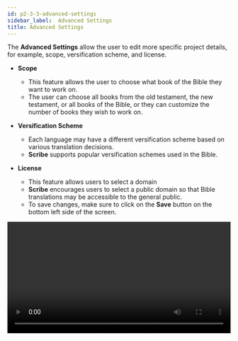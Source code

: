 ```yaml
---
id: p2-3-3-advanced-settings
sidebar_label:  Advanced Settings
title: Advanced Settings
---
```


The **Advanced Settings** allow the user to edit more specific project details, for example, scope, versification scheme, and license.

- **Scope**

  - This feature allows the user to choose what book of the Bible they want to work on. 
  - The user can choose all books from the old testament, the new testament, or all books of the Bible, or they can customize the number of books they wish to work on.

- **Versification Scheme**

  -  Each language may have a different versification scheme based on various translation decisions.
  -  **Scribe** supports popular versification schemes used in the Bible. 

- **License**

  -  This feature allows users to select a domain 
  -  **Scribe** encourages users to select a public domain so that Bible translations may be accessible to the general public.
  -  To save changes, make sure to click on the **Save** button on the bottom left side of the screen.

<video controls src="/scribeAssetsV2/how-to/advanced-settings.mov" width="100%" type="video/mov"/>